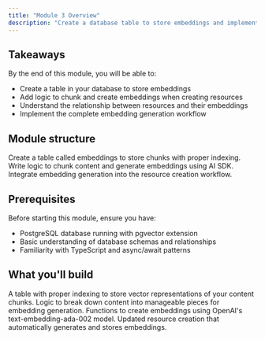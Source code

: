 ```yaml
---
title: "Module 3 Overview"
description: "Create a database table to store embeddings and implement logic to chunk and create embeddings when creating resources."
---
```


## Takeaways

By the end of this module, you will be able to:

- Create a table in your database to store embeddings
- Add logic to chunk and create embeddings when creating resources
- Understand the relationship between resources and their embeddings
- Implement the complete embedding generation workflow

## Module structure

<Columns cols={3}>
  <Card
    title="3.1 Create Embeddings Table"
    icon="database"
    href="/learning-paths/rag-chatbot/module-3-1">
    Create a table called embeddings to store chunks with proper indexing.
  </Card>
  <Card
    title="3.2 Add Embedding Logic"
    icon="zap"
    href="/learning-paths/rag-chatbot/module-3-2">
    Write logic to chunk content and generate embeddings using AI SDK.
  </Card>
  <Card
    title="3.3 Update Server Action"
    icon="git-merge"
    href="/learning-paths/rag-chatbot/module-3-3">
    Integrate embedding generation into the resource creation workflow.
  </Card>
</Columns>

## Prerequisites

Before starting this module, ensure you have:

- PostgreSQL database running with pgvector extension
- Basic understanding of database schemas and relationships
- Familiarity with TypeScript and async/await patterns

## What you'll build

<Columns cols={2}>
  <Card title="Embeddings Table" icon="database">
    A table with proper indexing to store vector representations of your content
    chunks.
  </Card>
  <Card title="Chunking Function" icon="scissors">
    Logic to break down content into manageable pieces for embedding generation.
  </Card>
</Columns>

<Columns cols={2}>
  <Card title="Embedding Generation" icon="zap">
    Functions to create embeddings using OpenAI's text-embedding-ada-002 model.
  </Card>
  <Card title="Enhanced Workflow" icon="git-merge">
    Updated resource creation that automatically generates and stores
    embeddings.
  </Card>
</Columns>
